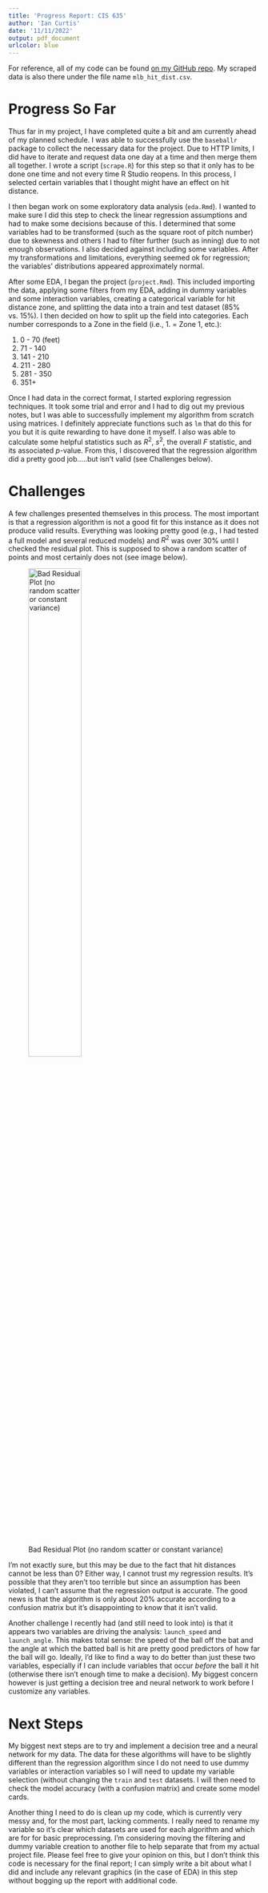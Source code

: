 ```yaml
---
title: 'Progress Report: CIS 635'
author: 'Ian Curtis'
date: '11/11/2022'
output: pdf_document
urlcolor: blue
---
```


For reference, all of my code can be found [on my GitHub repo](https://github.com/ian-curtis/mlb-hit-dist). My scraped data is also there under the file name `mlb_hit_dist.csv`.

# Progress So Far

Thus far in my project, I have completed quite a bit and am currently ahead of my planned schedule. I was able to successfully use the `baseballr` package to collect the necessary data for the project. Due to HTTP limits, I did have to iterate and request data one day at a time and then merge them all together. I wrote a script (`scrape.R`) for this step so that it only has to be done one time and not every time R Studio reopens. In this process, I selected certain variables that I thought might have an effect on hit distance.

I then began work on some exploratory data analysis (`eda.Rmd`). I wanted to make sure I did this step to check the linear regression assumptions and had to make some decisions because of this. I determined that some variables had to be transformed (such as the square root of pitch number) due to skewness and others I had to filter further (such as inning) due to not enough observations. I also decided against including some variables. After my transformations and limitations, everything seemed ok for regression; the variables' distributions appeared approximately normal.

After some EDA, I began the project (`project.Rmd`). This included importing the data, applying some filters from my EDA, adding in dummy variables and some interaction variables, creating a categorical variable for hit distance zone, and splitting the data into a train and test dataset (85% vs. 15%). I then decided on how to split up the field into categories. Each number corresponds to a Zone in the field (i.e., 1. = Zone 1, etc.):

1. 0 - 70 (feet)
2. 71 - 140
3. 141 - 210
4. 211 - 280
5. 281 - 350
6. 351+

Once I had data in the correct format, I started exploring regression techniques. It took some trial and error and I had to dig out my previous notes, but I was able to successfully implement my algorithm from scratch using matrices. I definitely appreciate functions such as `lm` that do this for you but it is quite rewarding to have done it myself. I also was able to calculate some helpful statistics such as $R^2$, $s^2$, the overall $F$ statistic, and its associated $p$-value. From this, I discovered that the regression algorithm did a pretty good job.....but isn't valid (see Challenges below).

# Challenges

A few challenges presented themselves in this process. The most important is that a regression algorithm is not a good fit for this instance as it does not produce valid results. Everything was looking pretty good (e.g., I had tested a full model and several reduced models) and $R^2$ was over 30% until I checked the residual plot. This is supposed to show a random scatter of points and most certainly does not (see image below). 

![Bad Residual Plot (no random scatter or constant variance)](resid_plot.png){width=50%}

I'm not exactly sure, but this may be due to the fact that hit distances cannot be less than 0? Either way, I cannot trust my regression results. It's possible that they aren't too terrible but since an assumption has been violated, I can't assume that the regression output is accurate. The good news is that the algorithm is only about 20% accurate according to a confusion matrix but it's disappointing to know that it isn't valid.

Another challenge I recently had (and still need to look into) is that it appears two variables are driving the analysis: `launch_speed` and `launch_angle`. This makes total sense: the speed of the ball off the bat and the angle at which the batted ball is hit are pretty good predictors of how far the ball will go. Ideally, I'd like to find a way to do better than just these two variables, especially if I can include variables that occur *before* the ball it hit (otherwise there isn't enough time to make a decision). My biggest concern however is just getting a decision tree and neural network to work before I customize any variables.

# Next Steps

My biggest next steps are to try and implement a decision tree and a neural network for my data. The data for these algorithms will have to be slightly different than the regression algorithm since I do not need to use dummy variables or interaction variables so I will need to update my variable selection (without changing the `train` and `test` datasets. I will then need to check the model accuracy (with a confusion matrix) and create some model cards.

Another thing I need to do is clean up my code, which is currently very messy and, for the most part, lacking comments. I really need to rename my variable so it's clear which datasets are used for each algorithm and which are for for basic preprocessing. I'm considering moving the filtering and dummy variable creation to another file to help separate that from my actual project file. Please feel free to give your opinion on this, but I don't think this code is necessary for the final report; I can simply write a bit about what I did and include any relevant graphics (in the case of EDA) in this step without bogging up the report with additional code.





